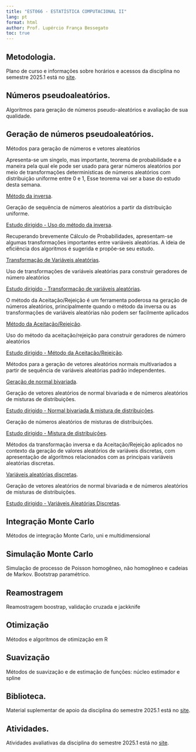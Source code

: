```yaml
---
title: "EST066 - ESTATÍSTICA COMPUTACIONAL II"
lang: pt
format: html
author: Prof. Lupércio França Bessegato
toc: true
---
```

## Metodologia.

Plano de curso e informações sobre horários e acessos da disciplina no semestre 2025.1 está no [site](https://ead.ufjf.br/course/view.php?id=7961){target="_blank" rel="noopener noreferrer"}.

## Números pseudoaleatórios.
Algoritmos para geração de números pseudo-aleatórios e avaliação de sua qualidade.


## Geração de números pseudoaleatórios.
Métodos para geração de números e vetores aleatórios


Apresenta-se um singelo, mas importante, teorema de probabilidade e a maneira pela qual ele pode ser usado para gerar números aleatórios por meio de transformações determinísticas de números aleatórios com distribuição uniforme entre 0 e 1, Esse teorema vai ser a base do estudo desta semana.

[Método da inversa](../EST066/02_gercao_variaveis.html){target="_blank" rel="noopener noreferrer"}.


Geração de sequência de números aleatórios a partir da distribuição uniforme.

[Estudo dirigido - Uso do método da inversa](../EST066/Estudo dirigido - Uso do método da inversa.html){target="_blank" rel="noopener noreferrer"}. 

Recuperando brevemente Cálculo de Probabilidades, apresentam-se algumas transformações importantes entre variáveis aleatórias. A ideia de eficiência dos algoritmos é sugerida e propõe-se seu estudo.

[Transformação de Variáveis aleatórias](../EST066/03_geracao_transformacao.html){target="_blank" rel="noopener noreferrer"}.

Uso de transformações de variáveis aleatórias para construir geradores de número aleatórios

[Estudo dirigido - Transformação de variáveis aleatórias](../EST066/Estudo dirigido - Transformação de variáveis aleatórias.html){target="_blank" rel="noopener noreferrer"}.

O método da Aceitação/Rejeição é um ferramenta poderosa na geração de números aleatórios, principalmente quando o método da inversa ou as transformações de variáveis aleatórias não podem ser facilmente aplicados

[Método da Aceitação/Rejeição](../EST066/04_geracao_rejeicao.html){target="_blank" rel="noopener noreferrer"}.

Uso do método da aceitação/rejeição para construir geradores de número aleatórios

[Estudo dirigido - Método da Aceitação/Rejeição](../EST066/Estudo dirigido - Método da Aceitação_Rejeição.html){target="_blank" rel="noopener noreferrer"}.


Métodos para a geração de vetores aleatórios normais multivariados a partir de sequência de variáveis aleatórias padrão independentes.

[Geração de normal bivariada](../EST066/04_geracao_bivariada.html){target="_blank" rel="noopener noreferrer"}.

Geração de vetores aleatórios de normal bivariada e de números aleatórios de misturas de distribuições.

[Estudo dirigido - Normal bivariada & mistura de distribuições](../EST066/Estudo dirigido - Normal bivariada e mistura de distribuições.html){target="_blank" rel="noopener noreferrer"}.

Geração de números aleatórios de misturas de distribuições.

[Estudo dirigido - Mistura de distribuições](../EST066/Estudo dirigido - Mistura de distribuicoes.html){target="_blank" rel="noopener noreferrer"}.

Métodos da transformação inversa e da Aceitação/Rejeição aplicados no contexto da geração de valores aleatórios de variáveis discretas, com apresentação de algoritmos relacionados com as principais variáveis aleatórias discretas.

[Variáveis aleatórias discretas](../EST066/02.5_geracao_discretas.html){target="_blank" rel="noopener noreferrer"}.

Geração de vetores aleatórios de normal bivariada e de números aleatórios de misturas de distribuições.

[Estudo dirigido - Variáveis Aleatórias Discretas](../EST066/Estudo dirigido - Variaveis Aleatorias Discretas.html){target="_blank" rel="noopener noreferrer"}.

## Integração Monte Carlo
Métodos de integração Monte Carlo, uni e multidimensional


## Simulação Monte Carlo
Simulação de processo de Poisson homogêneo, não homogêneo e cadeias de Markov. Bootstrap paramétrico.

## Reamostragem
Reamostragem boostrap, validação cruzada e jackknife

## Otimização
Métodos e algoritmos de otimização em R

## Suavização
Métodos de suavização e de estimação de funções: núcleo estimador e spline


## Biblioteca.

Material suplementar de apoio da disciplina do semestre 2025.1 está no [site](https://ead.ufjf.br/course/view.php?id=7961){target="_blank" rel="noopener noreferrer"}.

##  Atividades.

Atividades avaliativas da disciplina do semestre 2025.1 está no [site](https://ead.ufjf.br/course/view.php?id=7961){target="_blank" rel="noopener noreferrer"}.
